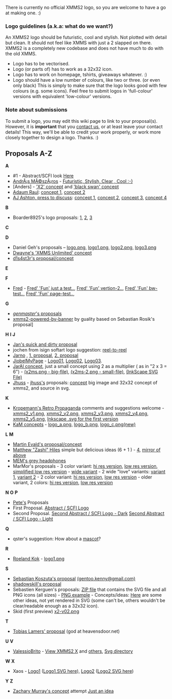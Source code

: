 There is currently no official XMMS2 logo, so you are welcome to have a go at making one. :)

=== Logo guidelines (a.k.a: what do we want?) ===
An XMMS2 logo should be futuristic, cool and stylish. Not plotted with detail but clean. It should not feel like XMMS with just a 2 slapped on there. XMMS2 is a completely new codebase and does not have much to do with the old XMMS.

* Logo has to be vectorised.
* Logo (or parts of) has to work as a 32x32 icon.
* Logo has to work on homepage, tshirts, giveaways whatever. :)
* Logo should have a low number of colours, like two or three. (or even only black) This is simply to make sure that the logo looks good with few colours (e.g. some icons). Feel free to submit logos in 'full-colour' versions with equivalent 'low-colour' versions.

=== Note about submissions ===
To submit a logo, you may edit this wiki page to link to your proposal(s). However, it is '''important''' that you [[About#Contact_info | contact us]], or at least leave your contact details! This way, we'll be able to credit your work properly, or work more closely together to design a logo. Thanks. :)

== Proposals A-Z ==

'''A'''
* #1 - Abstract/SCFI look [http://img161.imageshack.us/img161/9914/xmms2logopete4jj.png Here]
* [mailto:andris@sgmail.hu AndrÃ¡s MÃ©szÃ¡ros] - [http://www.kfki.hu/~meszaros/temp/xmms2.jpg Futuristic, Stylish, Clear , Cool :-)]
* [Anders] - [http://people.0x63.nu/~andersg/xmms2-logo-02.png 'X2' concept] and [http://people.0x63.nu/~andersg/xmms2swan.jpg 'black swan' concept]
* [http://srad.multiply.com/ Adaum Raul]: [[Media:Xmms2-1.jpg | concept 1]], [[Media:Xmms2-2.jpg | concept 2]]
* [[AJ Ashton (aj.ashton@gmail.com)|AJ Ashton, press to discuss]]: [http://www.deviantart.com/view/19084342/ concept 1],  [http://www.deviantart.com/view/19084389/ concept 2], [http://www.deviantart.com/view/19084428/ concept 3], [http://www.deviantart.com/view/19084464/ concept 4]

'''B'''
* Boarder8925's logo proposals: [http://img.photobucket.com/albums/v96/boarder8925/logos/XMMS2_logo1.png], [http://img.photobucket.com/albums/v96/boarder8925/logos/XMMS2_logo2.png], [http://img.photobucket.com/albums/v96/boarder8925/logos/XMMS2_logo3.png]

'''C'''

'''D'''
* Daniel Geh's proposals &ndash; [http://www.crazy-bird.org/xmms2/logo.png logo.png], [http://www.crazy-bird.org/xmms2/logo1.png logo1.png], [http://www.crazy-bird.org/xmms2/logo2.png logo2.png], [http://www.crazy-bird.org/xmms2/logo3.png logo3.png]
* [http://www.dlitz.net/temp/xmms2/xmms2-logo1-small.html Dwayne's 'XMMS Unlimited' concept]
* [http://xoomer.virgilio.it/mental_insomnia/logos/xmms2.png d1s4st3r's proposal/concept]

'''E'''

'''F'''
* [mailto:fred@creatigraph.com Fred] - [http://www.creatigraph.com/xmms.png Fred' 'Fun' just a test..], [http://www.creatigraph.com/xmms-2.png Fred' 'Fun' vertion-2..], [http://www.creatigraph.com/xmms-nb.png Fred' 'Fun' bw-test..], [http://www.creatigraph.com/xmms-test.png Fred' 'Fun' page-test..],

'''G'''
* [http://philipthrasher2000.tripod.com/xmms2/index.html ''genmaster'''s proposals]
* [http://www.deviantart.com/deviation/44771264/ xmms2-powered-by-banner] by guality based on Sebastian Rosik's proposal]

'''H'''
'''I'''
'''J'''
* [http://wudika.de/~jan/xmms2/ Jan's quick and dirty proposal]
* jochen from isign softart logo suggestion: [http://www.isign-softart.de/images/xmms2_256x254.png reel-to-reel]
* [mailto:jarno@huittinen.com Jarno] , [http://www.huittinen.com/~jarno/xmms2/xmms2-vers1.jpg 1. proposal], [http://www.huittinen.com/~jarno/xmms2/xmms2-vers2.jpg 2. proposal]
* [mailto:jiobel.c@gmail.com Jiobel][http://jiobel.jogger.pl MyPage] - [http://www.phrack.only.pl/jiobel/new/xmms2/xmms2_logos.png Logo01], [http://www.phrack.only.pl/jiobel/new/xmms2/xmms2_logos_2.png Logo02], [http://www.phrack.only.pl/jiobel/new/xmms2/xmms2_logos_3.png Logo03].
* [mailto:jaral.info@gmail.com JarAl concept], just a small concept using 2 as a multiplier ( as in "2 x 3 = 6") -  [http://geocities.yahoo.com.br/fijaral/x2ms.png (x2ms.png - big-file)], [http://geocities.yahoo.com.br/fijaral/x2ms-2.png (x2ms-2.png - small-file)], [http://geocities.yahoo.com.br/fijaral/x2ms.inkscape.svg (InkScape SVG File)]
* [mailto:jesus@jhuss.com Jhuss] - [http://wiki.xmms2.xmms.se/index.php/User:Jhuss jhuss's] proposals: [http://jhuss.com/2006/09/26/xmms2/ concept] big image and 32x32 concept of xmms2, and source in svg.

'''K'''
* [mailto:kropemann@users.sf.net Kropemann's Retro Propaganda] comments and suggestions welcome - [http://nosuchdomain.net/xmms2_v1.png xmms2_v1.png], [http://nosuchdomain.net/xmms2_v2.png xmms2_v2.png], [http://nosuchdomain.net/xmms2_v3.png xmms2_v3.png], [http://nosuchdomain.net/xmms2_v4.png xmms2_v4.png], [http://nosuchdomain.net/xmms2_v5.png xmms2_v5.png], [http://nosuchdomain.net/xmms2_v1.svg Inkscape .svg for the first version]
* [mailto:leggy@host.sk KaM concepts] - [http://www.leggy.host.sk/logo_a.png logo_a.png], [http://www.leggy.host.sk/logo_b.png logo_b.png], [http://www.leggy.host.sk/logo_c.png logo_c.png(new)]

'''L'''
'''M'''
* [http://81.216.47.145/xmms2.png Martin Evald's proposal/concept]
* [mailto:tragic.descent@gmail.com Matthew "Zashi" Hiles] simple but delicious ideas (6 + 1 ) - [http://vague.sytes.net/images/xmms2-logo.png], [http://phenix.rootshell.be/~trajik/xmms2-logo.png mirror of above]
* [http://mem.neverendnight.com/headphones.png MEM's grey headphones]
* MarMor's proposals - 3 color variant: [[Media:G12541-large.png | hi res version]], [[Media:G12541-small.png | low res version]], [[Media:G12625-small.png | simplified low res version]] - [[Media:G11436.png | wide variant]] - 2 wide "love" variants: [[Media:G9643.png | variant 1]], [[Media:G9643a.png | variant 2]] - 2 color variant: [[Media:G12447-large.png | hi res version]], [[Media:G12447-small.png | low res version]] - older variant, 2 colors: [[Media:G875-large.png | hi res version]], [[Media:G875-small.png | low res version]]


'''N'''
'''O'''
'''P'''
* [http://wiki.xmms2.xmms.se/index.php/User:Pete Pete's] Proposals 
*First Proposal. [http://img85.imageshack.us/img85/3687/xmms2logopete5bx.png Abstract / SCFI Logo]
*Second Proposal. [http://img212.imageshack.us/img212/566/petexmms2abstract1tq1.png Second Abstract / SCFI Logo - Dark] [http://img54.imageshack.us/img54/782/petexmms2abstract2fa4.png Second Abstract / SCFI Logo - Light]

'''Q'''
* qster's suggestion: How about a [http://qster.com/images/XMMS2_Shark.png mascot]?

'''R'''
* [http://gnu-box.nl/ Roeland Kok] - [http://gnu-box.nl/rhkok/art/logo1.png logo1.png]

'''S'''
* [http://sgimpress.nazwa.pl/sk/xmms2.jpg Sebastian Koszuta's proposal] [mailto:gentoo.kenny@gmail.com (gentoo.kenny@gmail.com)]
* [[Media:Xmm2logo00.png | shadowskill's proposal]]
* Sebastien Kerguen's proposals: [http://rapidshare.de/files/14047220/sebastien_kerguen_xmms2_logo_01.zip.html ZIP file] that contains the SVG file and all PNG icons (all sizes) - [http://img148.imageshack.us/img148/7325/logoxmms20164x648io.png PNG example] - Concepts/ideas: [http://img520.imageshack.us/img520/1558/logos6wp.png Here] are some other ideas, not yet rendered in SVG (some can't be, others wouldn't be clear/readable enough as a 32x32 icon).
* Skid (first preview) [http://olika.net/x2-v02.png x2-v02.png]

'''T'''
* [[:Image:Xmms2 logo.png | Tobias Lamers' proposal]] (god at heavensdoor.net)

'''U'''
'''V'''
* [mailto:valessio@ul-jb.org ValessioBrito] - [http://valessio.ul-jb.org/projetos/xmms2/xmms2.png View XMMS2 X] and  [http://valessio.ul-jb.org/projetos/xmms2/xmms2_others.png others], [http://valessio.ul-jb.org/projetos/xmms2/ Svg directory]

'''W'''
'''X'''
* Xaos - [http://xaos.vexillium.org/pub/other/xmms2/logo1.png Logo1] ([http://xaos.vexillium.org/pub/other/xmms2/logo1.svg Logo1.SVG here]), [http://xaos.vexillium.org/pub/other/xmms2/xmms2.png Logo2] ([http://xaos.vexillium.org/pub/other/xmms2/xmms2.svg Logo2 SVG here])

'''Y'''
'''Z'''
* [mailto:dremelofdeath@gmail.com Zachary Murray's concept] attempt  [http://www.geocities.com/dremelofdeath2/xmms2logo.png Just an idea]